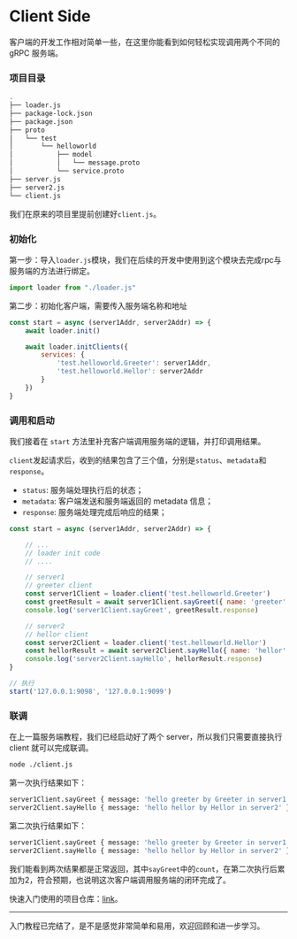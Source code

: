 
# Client Side

客户端的开发工作相对简单一些，在这里你能看到如何轻松实现调用两个不同的 gRPC 服务端。

### 项目目录

```sh {13}
.
├── loader.js
├── package-lock.json
├── package.json
├── proto
│   └── test
│       └── helloworld
│           ├── model
│           │   └── message.proto
│           └── service.proto
├── server.js
├── server2.js
└── client.js
```

我们在原来的项目里提前创建好`client.js`。

### 初始化

第一步：导入`loader.js`模块，我们在后续的开发中使用到这个模块去完成rpc与服务端的方法进行绑定。

```js filename="./client.js"
import loader from "./loader.js"
```

第二步：初始化客户端，需要传入服务端名称和地址

```js filename="./client.js"
const start = async (server1Addr, server2Addr) => {
    await loader.init()

    await loader.initClients({
        services: {
            'test.helloworld.Greeter': server1Addr,
            'test.helloworld.Hellor': server2Addr
        }
    })
}
```

### 调用和启动

我们接着在 `start` 方法里补充客户端调用服务端的逻辑，并打印调用结果。

`client`发起请求后，收到的结果包含了三个值，分别是`status`、`metadata`和`response`。
- `status`: 服务端处理执行后的状态；
- `metadata`: 客户端发送和服务端返回的 metadata 信息；
- `response`: 服务端处理完成后响应的结果；

```js filename="./client.js"
const start = async (server1Addr, server2Addr) => {

    // ...
    // loader init code
    // ....

    // server1
    // greeter client
    const server1Client = loader.client('test.helloworld.Greeter')
    const greetResult = await server1Client.sayGreet({ name: 'greeter' })
    console.log('server1Client.sayGreet', greetResult.response)

    // server2
    // hellor client
    const server2Client = loader.client('test.helloworld.Hellor')
    const hellorResult = await server2Client.sayHello({ name: 'hellor' })
    console.log('server2Client.sayHello', hellorResult.response)
}

// 执行
start('127.0.0.1:9098', '127.0.0.1:9099')
```

### 联调

在上一篇服务端教程，我们已经启动好了两个 server，所以我们只需要直接执行 client 就可以完成联调。

```sh
node ./client.js
```

第一次执行结果如下：

```sh
server1Client.sayGreet { message: 'hello greeter by Greeter in server1', count: 1 }
server2Client.sayHello { message: 'hello hellor by Hellor in server2' }
```

第二次执行结果如下：

```sh
server1Client.sayGreet { message: 'hello greeter by Greeter in server1', count: 2 }
server2Client.sayHello { message: 'hello hellor by Hellor in server2' }
```

我们能看到两次结果都是正常返回，其中`sayGreet`中的`count`，在第二次执行后累加为2，符合预期，也说明这次客户端调用服务端的闭环完成了。

快速入门使用的项目仓库：[link](https://github.com/chakhsu/grpcity-basic-demo)。

---

入门教程已完结了，是不是感觉非常简单和易用，欢迎回顾和进一步学习。

<Cards>
    <Card
        title="Proto Loader →"
        href="/start/proto-loader"
    />
    <Card
        title="Server Side →"
        href="/start/server"
    />
</Cards>
